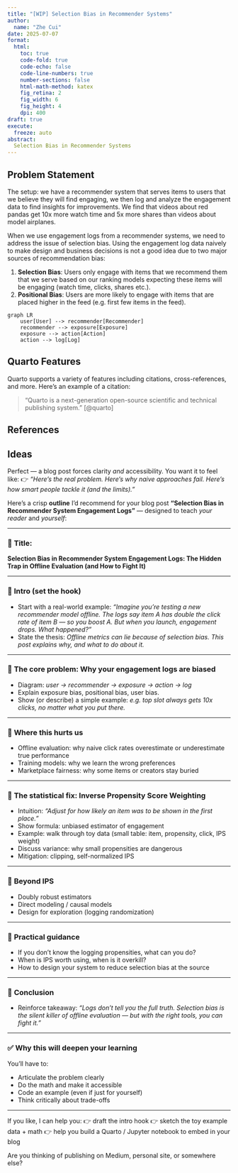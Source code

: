 ```yaml
---
title: "[WIP] Selection Bias in Recommender Systems"
author:
  name: "Zhe Cui"
date: 2025-07-07
format:
  html:
    toc: true
    code-fold: true
    code-echo: false
    code-line-numbers: true
    number-sections: false
    html-math-method: katex
    fig_retina: 2
    fig_width: 6
    fig_height: 4
    dpi: 400
draft: true 
execute:
  freeze: auto
abstract:
  Selection Bias in Recommender Systems
---
```


## Problem Statement

The setup: we have a recommender system that serves items to users that we believe they will find engaging, we then log and analyze the engagement data to find insights for improvements. We find that videos about red pandas get 10x more watch time and 5x more shares than videos about model airplanes.

When we use engagement logs from a recommender systems, we need to address the issue of selection bias. Using the engagement log data naively to make design and business decisions is not a good idea due to two major sources of recommendation bias:

  1. **Selection Bias**: Users only engage with items that we recommend them that we serve based on our ranking models expecting these items will be engaging (watch time, clicks, shares etc.).
  2. **Positional Bias**: Users are more likely to engage with items that are placed higher in the feed (e.g. first few items in the feed).

```mermaid
graph LR
    user[User] --> recommender[Recommender]
    recommender --> exposure[Exposure]
    exposure --> action[Action]
    action --> log[Log]
```






## Quarto Features

Quarto supports a variety of features including citations, cross-references, and more. Here's an example of a citation:

> "Quarto is a next-generation open-source scientific and technical publishing system." [@quarto]

## References

[^quarto]: Quarto is a next-generation open-source scientific and technical publishing system.  

## Ideas

Perfect — a blog post forces clarity *and* accessibility. You want it to feel like:
👉 *“Here’s the real problem. Here’s why naive approaches fail. Here’s how smart people tackle it (and the limits).”*

Here’s a crisp **outline** I’d recommend for your blog post **“Selection Bias in Recommender System Engagement Logs”** — designed to teach *your reader* and *yourself*:

---

### 📌 **Title:**

**Selection Bias in Recommender System Engagement Logs: The Hidden Trap in Offline Evaluation (and How to Fight It)**

---

### 🔹 **Intro (set the hook)**

* Start with a real-world example: *“Imagine you’re testing a new recommender model offline. The logs say item A has double the click rate of item B — so you boost A. But when you launch, engagement drops. What happened?”*
* State the thesis: *Offline metrics can lie because of selection bias. This post explains why, and what to do about it.*

---

### 🔹 **The core problem: Why your engagement logs are biased**

* Diagram: *user → recommender → exposure → action → log*
* Explain exposure bias, positional bias, user bias.
* Show (or describe) a simple example: *e.g. top slot always gets 10x clicks, no matter what you put there.*

---

### 🔹 **Where this hurts us**

* Offline evaluation: why naive click rates overestimate or underestimate true performance
* Training models: why we learn the wrong preferences
* Marketplace fairness: why some items or creators stay buried

---

### 🔹 **The statistical fix: Inverse Propensity Score Weighting**

* Intuition: *“Adjust for how likely an item was to be shown in the first place.”*
* Show formula: unbiased estimator of engagement
* Example: walk through toy data (small table: item, propensity, click, IPS weight)
* Discuss variance: why small propensities are dangerous
* Mitigation: clipping, self-normalized IPS

---

### 🔹 **Beyond IPS**

* Doubly robust estimators
* Direct modeling / causal models
* Design for exploration (logging randomization)

---

### 🔹 **Practical guidance**

* If you don’t know the logging propensities, what can you do?
* When is IPS worth using, when is it overkill?
* How to design your system to reduce selection bias at the source

---

### 🔹 **Conclusion**

* Reinforce takeaway: *“Logs don’t tell you the full truth. Selection bias is the silent killer of offline evaluation — but with the right tools, you can fight it.”*

---

### ✅ **Why this will deepen your learning**

You’ll have to:

* Articulate the problem clearly
* Do the math and make it accessible
* Code an example (even if just for yourself)
* Think critically about trade-offs

---

If you like, I can help you:
👉 draft the intro hook
👉 sketch the toy example data + math
👉 help you build a Quarto / Jupyter notebook to embed in your blog

Are you thinking of publishing on Medium, personal site, or somewhere else?
